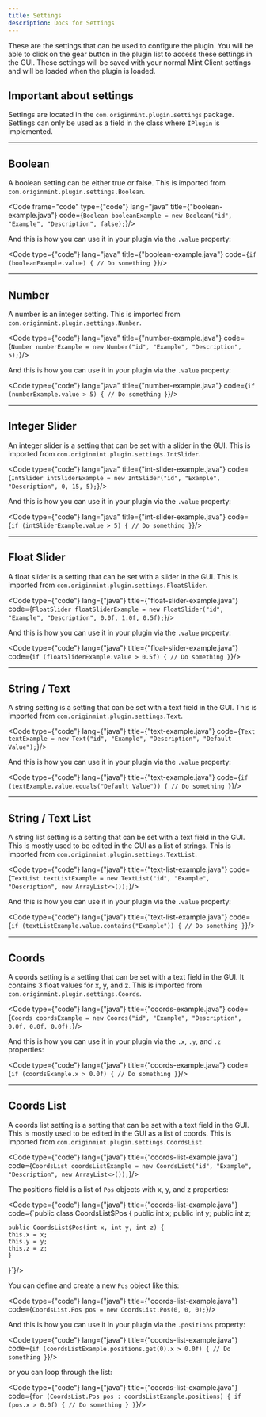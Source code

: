 ```yaml
---
title: Settings
description: Docs for Settings
---
```



These are the settings that can be used to configure the plugin.
You will be able to click on the gear button in the plugin list to access these settings in the GUI.
These settings will be saved with your normal Mint Client settings and will be loaded when the
plugin is loaded.

## Important about settings

Settings are located in the `com.originmint.plugin.settings` package.
Settings can only be used as a field in the class where `IPlugin` is implemented.

---

## Boolean

A boolean setting can be either true or false. This is imported from `com.originmint.plugin.settings.Boolean`.

<Code frame="code" type={"code"} lang="java" title={"boolean-example.java"} code={`Boolean booleanExample = new Boolean("id", "Example", "Description", false);`}/>

And this is how you can use it in your plugin via the `.value` property:

<Code type={"code"} lang="java" title={"boolean-example.java"} code={`if (booleanExample.value) {
    // Do something
}`}/>

---

## Number

A number is an integer setting. This is imported from `com.originmint.plugin.settings.Number`.

<Code type={"code"} lang="java" title={"number-example.java"} code={`Number numberExample = new Number("id", "Example", "Description", 5);`}/>

And this is how you can use it in your plugin via the `.value` property:

<Code type={"code"} lang="java" title={"number-example.java"} code={`if (numberExample.value > 5) {
    // Do something
}`}/>

---

## Integer Slider

An integer slider is a setting that can be set with a slider in the GUI.
This is imported from `com.originmint.plugin.settings.IntSlider`.

<Code type={"code"} lang="java" title={"int-slider-example.java"} code={`IntSlider intSliderExample = new IntSlider("id", "Example", "Description", 0, 15, 5);`}/>

And this is how you can use it in your plugin via the `.value` property:

<Code type={"code"} lang="java" title={"int-slider-example.java"} code={`if (intSliderExample.value > 5) {
    // Do something
}`}/>

---

## Float Slider

A float slider is a setting that can be set with a slider in the GUI.
This is imported from `com.originmint.plugin.settings.FloatSlider`.

<Code type={"code"} lang={"java"} title={"float-slider-example.java"} code={`FloatSlider floatSliderExample = new FloatSlider("id", "Example", "Description", 0.0f, 1.0f, 0.5f);`}/>

And this is how you can use it in your plugin via the `.value` property:

<Code type={"code"} lang={"java"} title={"float-slider-example.java"} code={`if (floatSliderExample.value > 0.5f) {
    // Do something
}`}/>

---

## String / Text

A string setting is a setting that can be set with a text field in the GUI.
This is imported from `com.originmint.plugin.settings.Text`.

<Code type={"code"} lang={"java"} title={"text-example.java"} code={`Text textExample = new Text("id", "Example", "Description", "Default Value");`}/>

And this is how you can use it in your plugin via the `.value` property:

<Code type={"code"} lang={"java"} title={"text-example.java"} code={`if (textExample.value.equals("Default Value")) {
    // Do something
}`}/>

---

## String / Text List

A string list setting is a setting that can be set with a text field in the GUI.
This is mostly used to be edited in the GUI as a list of strings.
This is imported from `com.originmint.plugin.settings.TextList`.

<Code type={"code"} lang={"java"} title={"text-list-example.java"} code={`TextList textListExample = new TextList("id", "Example", "Description", new ArrayList<>());`}/>

And this is how you can use it in your plugin via the `.value` property:

<Code type={"code"} lang={"java"} title={"text-list-example.java"} code={`if (textListExample.value.contains("Example")) {
    // Do something
}`}/>

---

## Coords

A coords setting is a setting that can be set with a text field in the GUI.
It contains 3 float values for x, y, and z.
This is imported from `com.originmint.plugin.settings.Coords`.

<Code type={"code"} lang={"java"} title={"coords-example.java"} code={`Coords coordsExample = new Coords("id", "Example", "Description", 0.0f, 0.0f, 0.0f);`}/>

And this is how you can use it in your plugin via the `.x`, `.y`, and `.z` properties:

<Code type={"code"} lang={"java"} title={"coords-example.java"} code={`if (coordsExample.x > 0.0f) {
    // Do something
}`}/>

---

## Coords List

A coords list setting is a setting that can be set with a text field in the GUI.
This is mostly used to be edited in the GUI as a list of coords.
This is imported from `com.originmint.plugin.settings.CoordsList`.

<Code type={"code"} lang={"java"} title={"coords-list-example.java"} code={`CoordsList coordsListExample = new CoordsList("id", "Example", "Description", new ArrayList<>());`}/>

The positions field is a list of `Pos` objects with x, y, and z properties:

<Code type={"code"} lang={"java"} title={"coords-list-example.java"} code={`public class CoordsList$Pos {
    public int x;
    public int y;
    public int z;

    public CoordsList$Pos(int x, int y, int z) {
    this.x = x;
    this.y = y;
    this.z = z;
    }
}`}/>

You can define and create a new `Pos` object like this:

<Code type={"code"} lang={"java"} title={"coords-list-example.java"} code={`CoordsList.Pos pos = new CoordsList.Pos(0, 0, 0);`}/>

And this is how you can use it in your plugin via the `.positions` property:

<Code type={"code"} lang={"java"} title={"coords-list-example.java"} code={`if (coordsListExample.positions.get(0).x > 0.0f) {
    // Do something
}`}/>

or you can loop through the list:

<Code type={"code"} lang={"java"} title={"coords-list-example.java"} code={`for (CoordsList.Pos pos : coordsListExample.positions) {
    if (pos.x > 0.0f) {
        // Do something
    }
}`}/>